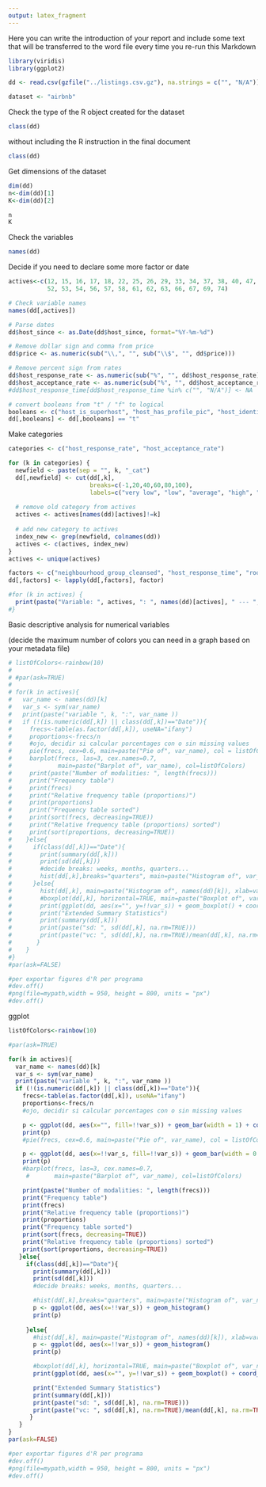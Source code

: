 ```yaml
---
output: latex_fragment
---
```


Here you can write the introduction of your report and include some text that will be transferred to the word file every time you re-run this Markdown

```r
library(viridis)
library(ggplot2)

dd <- read.csv(gzfile("../listings.csv.gz"), na.strings = c("", "N/A"))

dataset <- "airbnb"
```

Check the type of the R object created for the dataset

```r
class(dd)
```

without including the R instruction in the final document

```r
class(dd)
```

Get dimensions of the dataset
```r
dim(dd)
n<-dim(dd)[1]
K<-dim(dd)[2]

n
K
```
Check the variables

```r
names(dd)
```
Decide if you need to declare some more factor or date

```r
actives<-c(12, 15, 16, 17, 18, 22, 25, 26, 29, 33, 34, 37, 38, 40, 47, 48, 51,
           52, 53, 54, 56, 57, 58, 61, 62, 63, 66, 67, 69, 74)

# Check variable names
names(dd[,actives])

# Parse dates
dd$host_since <- as.Date(dd$host_since, format="%Y-%m-%d")

# Remove dollar sign and comma from price
dd$price <- as.numeric(sub("\\,", "", sub("\\$", "", dd$price)))

# Remove percent sign from rates
dd$host_response_rate <- as.numeric(sub("%", "", dd$host_response_rate))
dd$host_acceptance_rate <- as.numeric(sub("%", "", dd$host_acceptance_rate))
#dd$host_response_time[dd$host_response_time %in% c("", "N/A")] <- NA 

# convert booleans from "t" / "f" to logical
booleans <- c("host_is_superhost", "host_has_profile_pic", "host_identity_verified", "instant_bookable")
dd[,booleans] <- dd[,booleans] == "t"

```

Make categories

```r
categories <- c("host_response_rate", "host_acceptance_rate")

for (k in categories) {
  newfield <- paste(sep = "", k, "_cat")
  dd[,newfield] <- cut(dd[,k],
                       breaks=c(-1,20,40,60,80,100),
                       labels=c("very low", "low", "average", "high", "very high"))
  
  # remove old category from actives
  actives <- actives[names(dd)[actives]!=k]
  
  # add new category to actives
  index_new <- grep(newfield, colnames(dd))
  actives <- c(actives, index_new)
}
actives <- unique(actives)

factors <- c("neighbourhood_group_cleansed", "host_response_time", "room_type")
dd[,factors] <- lapply(dd[,factors], factor)

#for (k in actives) {
  print(paste("Variable: ", actives, ": ", names(dd)[actives], " --- ", lapply(dd[,actives], class)))
#}

```

Basic descriptive analysis for numerical variables

(decide the maximum number of colors you can need in a graph based on your metadata file)
```r
# listOfColors<-rainbow(10)
# 
# #par(ask=TRUE)
# 
# for(k in actives){
#   var_name <- names(dd)[k]
#   var_s <- sym(var_name)
#   print(paste("variable ", k, ":", var_name ))
#   if (!(is.numeric(dd[,k]) || class(dd[,k])=="Date")){
#     frecs<-table(as.factor(dd[,k]), useNA="ifany")
#     proportions<-frecs/n
#     #ojo, decidir si calcular porcentages con o sin missing values
#     pie(frecs, cex=0.6, main=paste("Pie of", var_name), col = listOfColors)
#     barplot(frecs, las=3, cex.names=0.7,
#             main=paste("Barplot of", var_name), col=listOfColors)
#     print(paste("Number of modalities: ", length(frecs)))
#     print("Frequency table")
#     print(frecs)
#     print("Relative frequency table (proportions)")
#     print(proportions)
#     print("Frequency table sorted")
#     print(sort(frecs, decreasing=TRUE))
#     print("Relative frequency table (proportions) sorted")
#     print(sort(proportions, decreasing=TRUE))
#    }else{
#      if(class(dd[,k])=="Date"){
#        print(summary(dd[,k]))
#        print(sd(dd[,k]))
#        #decide breaks: weeks, months, quarters...
#        hist(dd[,k],breaks="quarters", main=paste("Histogram of", var_name), xlab = var_name)
#      }else{
#        hist(dd[,k], main=paste("Histogram of", names(dd)[k]), xlab=var_name, col = listOfColors)
#        #boxplot(dd[,k], horizontal=TRUE, main=paste("Boxplot of", var_name), col = listOfColors)
#        print(ggplot(dd, aes(x="", y=!!var_s)) + geom_boxplot() + coord_flip())
#        print("Extended Summary Statistics")
#        print(summary(dd[,k]))
#        print(paste("sd: ", sd(dd[,k], na.rm=TRUE)))
#        print(paste("vc: ", sd(dd[,k], na.rm=TRUE)/mean(dd[,k], na.rm=TRUE)))
#       }
#    }
#}
#par(ask=FALSE)

#per exportar figures d'R per programa
#dev.off()
#png(file=mypath,width = 950, height = 800, units = "px")
#dev.off()
```

ggplot

```r
listOfColors<-rainbow(10)

#par(ask=TRUE)

for(k in actives){
  var_name <- names(dd)[k]
  var_s <- sym(var_name)
  print(paste("variable ", k, ":", var_name ))
  if (!(is.numeric(dd[,k]) || class(dd[,k])=="Date")){
    frecs<-table(as.factor(dd[,k]), useNA="ifany")
    proportions<-frecs/n
    #ojo, decidir si calcular porcentages con o sin missing values

    p <- ggplot(dd, aes(x="", fill=!!var_s)) + geom_bar(width = 1) + coord_polar("y", start=0)
    print(p)
    #pie(frecs, cex=0.6, main=paste("Pie of", var_name), col = listOfColors)

    p <- ggplot(dd, aes(x=!!var_s, fill=!!var_s)) + geom_bar(width = 0.7) + theme(legend.position = "none")
    print(p)
    #barplot(frecs, las=3, cex.names=0.7,
     #       main=paste("Barplot of", var_name), col=listOfColors)

    print(paste("Number of modalities: ", length(frecs)))
    print("Frequency table")
    print(frecs)
    print("Relative frequency table (proportions)")
    print(proportions)
    print("Frequency table sorted")
    print(sort(frecs, decreasing=TRUE))
    print("Relative frequency table (proportions) sorted")
    print(sort(proportions, decreasing=TRUE))
   }else{
     if(class(dd[,k])=="Date"){
       print(summary(dd[,k]))
       print(sd(dd[,k]))
       #decide breaks: weeks, months, quarters...

       #hist(dd[,k],breaks="quarters", main=paste("Histogram of", var_name), xlab = var_name)
       p <- ggplot(dd, aes(x=!!var_s)) + geom_histogram()
       print(p)
       
     }else{
       #hist(dd[,k], main=paste("Histogram of", names(dd)[k]), xlab=var_name, col = listOfColors)
       p <- ggplot(dd, aes(x=!!var_s)) + geom_histogram()
       print(p)

       #boxplot(dd[,k], horizontal=TRUE, main=paste("Boxplot of", var_name), col = listOfColors)
       print(ggplot(dd, aes(x="", y=!!var_s)) + geom_boxplot() + coord_flip())

       print("Extended Summary Statistics")
       print(summary(dd[,k]))
       print(paste("sd: ", sd(dd[,k], na.rm=TRUE)))
       print(paste("vc: ", sd(dd[,k], na.rm=TRUE)/mean(dd[,k], na.rm=TRUE)))
      }
   }
}
par(ask=FALSE)

#per exportar figures d'R per programa
#dev.off()
#png(file=mypath,width = 950, height = 800, units = "px")
#dev.off()
```
